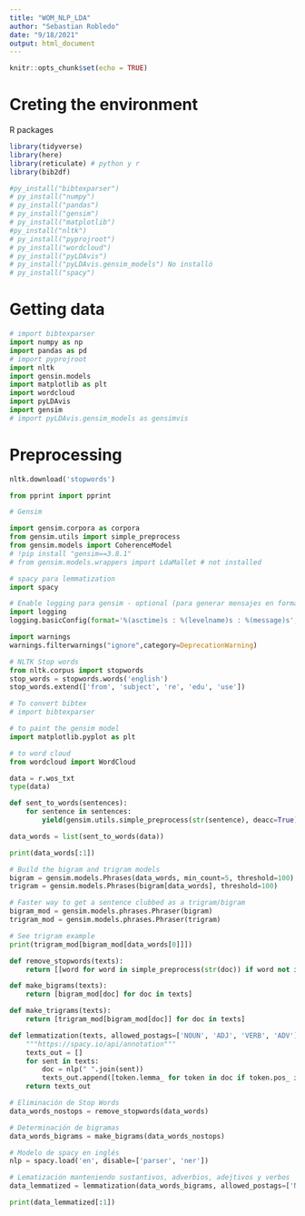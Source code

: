 ```yaml
---
title: "WOM_NLP_LDA"
author: "Sebastian Robledo"
date: "9/18/2021"
output: html_document
---
```


```r
knitr::opts_chunk$set(echo = TRUE)
```

# Creting the environment 

R packages

```r
library(tidyverse)
library(here)
library(reticulate) # python y r
library(bib2df)
```


```r
#py_install("bibtexparser")
# py_install("numpy")
# py_install("pandas")
# py_install("gensim")
# py_install("matplotlib")
#py_install("nltk")
# py_install("pyprojroot")
# py_install("wordcloud")
# py_install("pyLDAvis")
# py_install("pyLDAvis.gensim_models") No installó
# py_install("spacy")
```

# Getting data 

```python
# import bibtexparser
import numpy as np
import pandas as pd
# import pyprojroot
import nltk
import gensin.models 
import matplotlib as plt
import wordcloud
import pyLDAvis
import gensim
# import pyLDAvis.gensim_models as gensimvis
```

# Preprocessing

```python
nltk.download('stopwords')

from pprint import pprint

# Gensim

import gensim.corpora as corpora
from gensim.utils import simple_preprocess
from gensim.models import CoherenceModel
# !pip install "gensim==3.8.1"
# from gensim.models.wrappers import LdaMallet # not installed

# spacy para lemmatization
import spacy

# Enable logging para gensim - optional (para generar mensajes en forma de logs)
import logging
logging.basicConfig(format='%(asctime)s : %(levelname)s : %(message)s', level=logging.ERROR)

import warnings
warnings.filterwarnings("ignore",category=DeprecationWarning)

# NLTK Stop words
from nltk.corpus import stopwords
stop_words = stopwords.words('english')
stop_words.extend(['from', 'subject', 're', 'edu', 'use'])

# To convert bibtex
# import bibtexparser

# to paint the gensim model
import matplotlib.pyplot as plt

# to word cloud
from wordcloud import WordCloud
```

```python
data = r.wos_txt
type(data)
```

```python
def sent_to_words(sentences):
    for sentence in sentences:
        yield(gensim.utils.simple_preprocess(str(sentence), deacc=True))  # deacc=True removes punctuations

data_words = list(sent_to_words(data))

print(data_words[:1])
```

```python
# Build the bigram and trigram models
bigram = gensim.models.Phrases(data_words, min_count=5, threshold=100) # higher threshold fewer phrases.
trigram = gensim.models.Phrases(bigram[data_words], threshold=100)  

# Faster way to get a sentence clubbed as a trigram/bigram
bigram_mod = gensim.models.phrases.Phraser(bigram)
trigram_mod = gensim.models.phrases.Phraser(trigram)

# See trigram example
print(trigram_mod[bigram_mod[data_words[0]]])
```

```python
def remove_stopwords(texts):
    return [[word for word in simple_preprocess(str(doc)) if word not in stop_words] for doc in texts]

def make_bigrams(texts):
    return [bigram_mod[doc] for doc in texts]

def make_trigrams(texts):
    return [trigram_mod[bigram_mod[doc]] for doc in texts]

def lemmatization(texts, allowed_postags=['NOUN', 'ADJ', 'VERB', 'ADV']):
    """https://spacy.io/api/annotation"""
    texts_out = []
    for sent in texts:
        doc = nlp(" ".join(sent)) 
        texts_out.append([token.lemma_ for token in doc if token.pos_ in allowed_postags])
    return texts_out
```

```python
# Eliminación de Stop Words
data_words_nostops = remove_stopwords(data_words)

# Determinación de bigramas
data_words_bigrams = make_bigrams(data_words_nostops)

# Modelo de spacy en inglés
nlp = spacy.load('en', disable=['parser', 'ner'])

# Lematización manteniendo sustantivos, adverbios, adejtivos y verbos
data_lemmatized = lemmatization(data_words_bigrams, allowed_postags=['NOUN', 'ADJ', 'VERB', 'ADV'])

print(data_lemmatized[:1])
```

